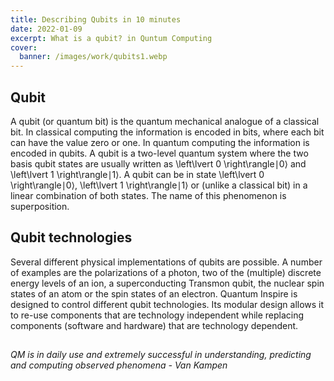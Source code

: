 ```yaml
---
title: Describing Qubits in 10 minutes
date: 2022-01-09
excerpt: What is a qubit? in Quntum Computing
cover:
  banner: /images/work/qubits1.webp
---
```


## Qubit

A qubit (or quantum bit) is the quantum mechanical analogue of a classical bit. In classical computing the information is encoded in bits, where each bit can have the value zero or one. In quantum computing the information is encoded in qubits. A qubit is a two-level quantum system where the two basis qubit states are usually written as \left\lvert 0 \right\rangle∣0⟩ and \left\lvert 1 \right\rangle∣1⟩. A qubit can be in state \left\lvert 0 \right\rangle∣0⟩, \left\lvert 1 \right\rangle∣1⟩ or (unlike a classical bit) in a linear combination of both states. The name of this phenomenon is superposition.

## Qubit technologies

Several different physical implementations of qubits are possible. A number of examples are the polarizations of a photon, two of the (multiple) discrete energy levels of an ion, a superconducting Transmon qubit, the nuclear spin states of an atom or the spin states of an electron. Quantum Inspire is designed to control different qubit technologies. Its modular design allows it to re-use components that are technology independent while replacing components (software and hardware) that are technology dependent.

##

###### QM is in daily use and extremely successful in understanding, predicting and computing observed phenomena - Van Kampen

##
